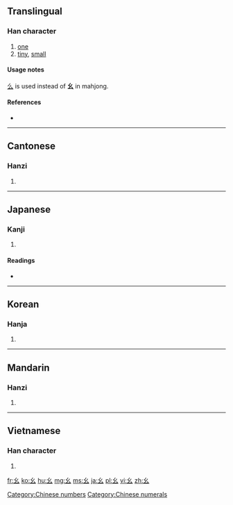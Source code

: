 ==Translingual==
{{stroke order|type=animate}}

===Han character===
{{Han char|rn=52|rad=幺|as=00|sn=3|four=|canj=女戈 (VI)}}

# [[one]]
# [[tiny]], [[small]]

====Usage notes====
[[么]] is used instead of '''幺''' in mahjong.

====References====
* {{Han ref|kx=0341.120|dkj=09189|dj=0650.060|hdz=21092.140|uh=5E7A|ud=24186}}

[[Category:Chinese numbers]]
[[Category:Chinese numerals]]

----

==Cantonese==

===Hanzi===
{{yue-hanzi|jyut=|y=yiu1}}

# {{defn|Cantonese|sort=幺00}}

----

==Japanese==

===Kanji===
{{ja-kanji|grade=|rs=幺00}}

# {{defn|Japanese|sort=幺00}}

====Readings====
* {{ja-readings|on=[[よう]] (yō)|kun=[[ちいさい]] (chiisai)}}

----

==Korean==

===Hanja===
{{ko-hanja|hangeul=요|rv=yo|mr=yo}}

# {{defn|Korean|sort=幺00}}

----

==Mandarin==

===Hanzi===
{{cmn-hanzi|pin=[[yāo]] ([[yao1]]), [[yào]] ([[yao4]])|wg=yao<sup>1</sup>, yao<sup>4</sup>}}

# {{defn|Mandarin|sort=幺00}}

----

==Vietnamese==

===Han character===
{{vi-hantu|[[yêu]]|rs=幺00}}

# {{defn|Vietnamese|sort=幺00}}

[[fr:幺]]
[[ko:幺]]
[[hu:幺]]
[[mg:幺]]
[[ms:幺]]
[[ja:幺]]
[[pl:幺]]
[[vi:幺]]
[[zh:幺]]